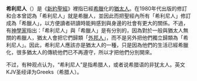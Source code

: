 {{unreferenced|time=2017-07-21T16:10:28+00:00}}
'''希利尼人'''（{{lang|en|Hellenics}}）是《[[新約聖經|新約聖經]]》裡指已經[[古希臘|希臘]]化的[[猶太人|猶太人]]。在1980年代出版的修訂和合本曾認為「希利尼人」就是希臘人，並因此而把聖經內所有「希利尼人」修訂成為「希臘人」，以方便讀者研讀時能夠感到與身邊的社會有更大的關係。不過，有[[神學家|神學家]]指出：「希利尼人」與「希臘人」是有分別的，因為對於一般與猶太人無關的希臘人，猶太人會把它們歸類「[[外邦人|外邦人]]」，而不是另外把他們獨立歸類為「希利尼人」。因此，希利尼人應該亦是猶太人的一種，只是因為他們的生活已經希臘化，很多猶太人的傳統他們已不再遵守，所以才把他們分別開來。

不过，有种观点认为，“希利尼人”是指希腊人，或者说希腊语的非犹太人。英文KJV圣经译为Greeks（希腊人）。

{{People in the Bible-stub}}